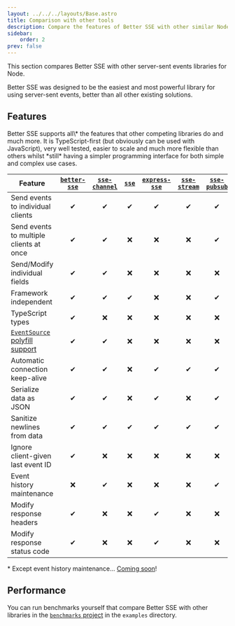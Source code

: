 ```yaml
---
layout: ../../../layouts/Base.astro
title: Comparison with other tools
description: Compare the features of Better SSE with other similar Node SSE libraries.
sidebar:
    order: 2
prev: false
---
```



This section compares Better SSE with other server-sent events libraries for Node.

Better SSE was designed to be the easiest and most powerful library for using server-sent events, better than all other existing solutions.

## Features

<Aside title="TL/DR" type="tip">
    Better SSE supports all\* the features that other competing libraries do and much more. It is TypeScript-first (but obviously can be used with JavaScript), very well tested, easier to scale and much more flexible than others whilst *still* having a simpler programming interface for both simple and complex use cases.
</Aside>

|Feature|[`better-sse`](https://www.npmjs.com/package/better-sse)|[`sse-channel`](https://www.npmjs.com/package/sse-channel)|[`sse`](https://www.npmjs.com/package/sse)|[`express-sse`](https://www.npmjs.com/package/express-sse)|[`sse-stream`](https://www.npmjs.com/package/sse-stream)|[`sse-pubsub`](https://www.npmjs.com/package/sse-pubsub)|[`nestjs @Sse`](https://docs.nestjs.com/techniques/server-sent-events)|[`hono/streaming`](https://hono.dev/helpers/streaming#streamsse)|
|-|:-:|:-:|:-:|:-:|:-:|:-:|:-:|:-:|
|Send events to individual clients|✔|✔|✔|✔|✔|✔|✔|✔|✔|
|Send events to multiple clients at once|✔|✔|❌|❌|❌|✔|❌|❌|
|Send/Modify individual fields|✔|✔|❌|❌|❌|❌|❌|❌|
|Framework independent|✔|✔|✔|❌|❌|✔|❌|❌|
|TypeScript types|✔|❌|❌|❌|❌|❌|✔|✔|
|[`EventSource` polyfill support](https://www.npmjs.com/package/event-source-polyfill)|✔|✔|❌|❌|❌|❌|❌|❌|
|Automatic connection keep-alive|✔|✔|❌|✔|✔|✔|✔|❌|❌|
|Serialize data as JSON|✔|✔|❌|✔|❌|✔|✔|❌|
|Sanitize newlines from data|✔|✔|✔|✔|✔|✔|✔|❌|
|Ignore client-given last event ID|✔|❌|❌|❌|❌|❌|❌|❌|
|Event history maintenance|❌|✔|❌|❌|❌|✔|❌|❌|
|Modify response headers|✔|❌|❌|✔|❌|❌|✔|✔|
|Modify response status code|✔|❌|❌|✔|❌|❌|❌|❌|

\* Except event history maintenance... [Coming soon](https://github.com/MatthewWid/better-sse/issues/16)!

## Performance

You can run benchmarks yourself that compare Better SSE with other libraries in the [`benchmarks` project](https://github.com/MatthewWid/better-sse/tree/master/examples) in the `examples` directory.
